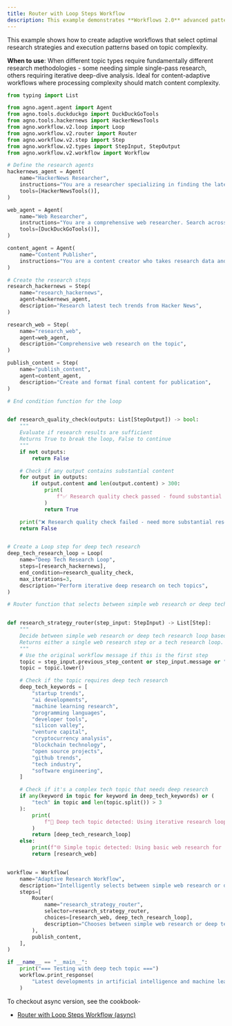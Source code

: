 ```yaml
---
title: Router with Loop Steps Workflow
description: This example demonstrates **Workflows 2.0** advanced pattern combining Router-based intelligent path selection with Loop execution for iterative quality improvement.
---
```


This example shows how to create adaptive workflows that select optimal research strategies and execution patterns based on topic complexity.

**When to use**: When different topic types require fundamentally different research 
methodologies - some needing simple single-pass research, others requiring iterative 
deep-dive analysis. Ideal for content-adaptive workflows where processing complexity 
should match content complexity.

```python router_with_loop_steps.py
from typing import List

from agno.agent.agent import Agent
from agno.tools.duckduckgo import DuckDuckGoTools
from agno.tools.hackernews import HackerNewsTools
from agno.workflow.v2.loop import Loop
from agno.workflow.v2.router import Router
from agno.workflow.v2.step import Step
from agno.workflow.v2.types import StepInput, StepOutput
from agno.workflow.v2.workflow import Workflow

# Define the research agents
hackernews_agent = Agent(
    name="HackerNews Researcher",
    instructions="You are a researcher specializing in finding the latest tech news and discussions from Hacker News. Focus on startup trends, programming topics, and tech industry insights.",
    tools=[HackerNewsTools()],
)

web_agent = Agent(
    name="Web Researcher",
    instructions="You are a comprehensive web researcher. Search across multiple sources including news sites, blogs, and official documentation to gather detailed information.",
    tools=[DuckDuckGoTools()],
)

content_agent = Agent(
    name="Content Publisher",
    instructions="You are a content creator who takes research data and creates engaging, well-structured articles. Format the content with proper headings, bullet points, and clear conclusions.",
)

# Create the research steps
research_hackernews = Step(
    name="research_hackernews",
    agent=hackernews_agent,
    description="Research latest tech trends from Hacker News",
)

research_web = Step(
    name="research_web",
    agent=web_agent,
    description="Comprehensive web research on the topic",
)

publish_content = Step(
    name="publish_content",
    agent=content_agent,
    description="Create and format final content for publication",
)

# End condition function for the loop


def research_quality_check(outputs: List[StepOutput]) -> bool:
    """
    Evaluate if research results are sufficient
    Returns True to break the loop, False to continue
    """
    if not outputs:
        return False

    # Check if any output contains substantial content
    for output in outputs:
        if output.content and len(output.content) > 300:
            print(
                f"✅ Research quality check passed - found substantial content ({len(output.content)} chars)"
            )
            return True

    print("❌ Research quality check failed - need more substantial research")
    return False


# Create a Loop step for deep tech research
deep_tech_research_loop = Loop(
    name="Deep Tech Research Loop",
    steps=[research_hackernews],
    end_condition=research_quality_check,
    max_iterations=3,
    description="Perform iterative deep research on tech topics",
)

# Router function that selects between simple web research or deep tech research loop


def research_strategy_router(step_input: StepInput) -> List[Step]:
    """
    Decide between simple web research or deep tech research loop based on the input topic.
    Returns either a single web research step or a tech research loop.
    """
    # Use the original workflow message if this is the first step
    topic = step_input.previous_step_content or step_input.message or ""
    topic = topic.lower()

    # Check if the topic requires deep tech research
    deep_tech_keywords = [
        "startup trends",
        "ai developments",
        "machine learning research",
        "programming languages",
        "developer tools",
        "silicon valley",
        "venture capital",
        "cryptocurrency analysis",
        "blockchain technology",
        "open source projects",
        "github trends",
        "tech industry",
        "software engineering",
    ]

    # Check if it's a complex tech topic that needs deep research
    if any(keyword in topic for keyword in deep_tech_keywords) or (
        "tech" in topic and len(topic.split()) > 3
    ):
        print(
            f"🔬 Deep tech topic detected: Using iterative research loop for '{topic}'"
        )
        return [deep_tech_research_loop]
    else:
        print(f"🌐 Simple topic detected: Using basic web research for '{topic}'")
        return [research_web]


workflow = Workflow(
    name="Adaptive Research Workflow",
    description="Intelligently selects between simple web research or deep iterative tech research based on topic complexity",
    steps=[
        Router(
            name="research_strategy_router",
            selector=research_strategy_router,
            choices=[research_web, deep_tech_research_loop],
            description="Chooses between simple web research or deep tech research loop",
        ),
        publish_content,
    ],
)

if __name__ == "__main__":
    print("=== Testing with deep tech topic ===")
    workflow.print_response(
        "Latest developments in artificial intelligence and machine learning and deep tech research trends"
    )
```

To checkout async version, see the cookbook-
- [Router with Loop Steps Workflow (async)](https://github.com/agno-agi/agno/tree/main/cookbook/workflows_2/async/05_workflows_conditional_branching/router_with_loop_steps.py)
